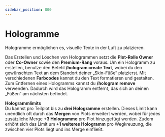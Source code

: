 ```yaml
---
sidebar_position: 800
---
```



# Hologramme
Hologramme ermöglichen es, visuelle Texte in der Luft zu platzieren.

Das Erstellen und Löschen von Hologrammen setzt die **Plot-Rolle Owner** oder **Co-Owner** sowie den **Premium-Rang** voraus. Um ein Hologramm zu erstellen, benutze den Befehl **/hologram create Text**, wobei du den gewünschten Text an dem Standort deiner „Skin-Füße“ platzierst. Mit verschiedenen **Farbcodes** kannst du den Text formatieren und gestalten.  
Zum Entfernen eines Hologramms kannst du **/hologram remove** verwenden. Dadurch wird das Hologramm entfernt, das sich an deinen „Füßen“ am nächsten befindet.

**Hologrammlimits**\
Du kannst pro Teilplot bis zu **drei Hologramme** erstellen. Dieses Limit kann unendlich oft durch das **Mergen** von Plots erweitert werden, wobei für jedes zusätzliche Merge **+3 Hologramme** pro Plot hinzugefügt werden. Zudem erhöht sich das Limit um **+1 weiteres Hologramm** pro Wegkreuzung, die zwischen vier Plots liegt und ins Merge einfließt.



